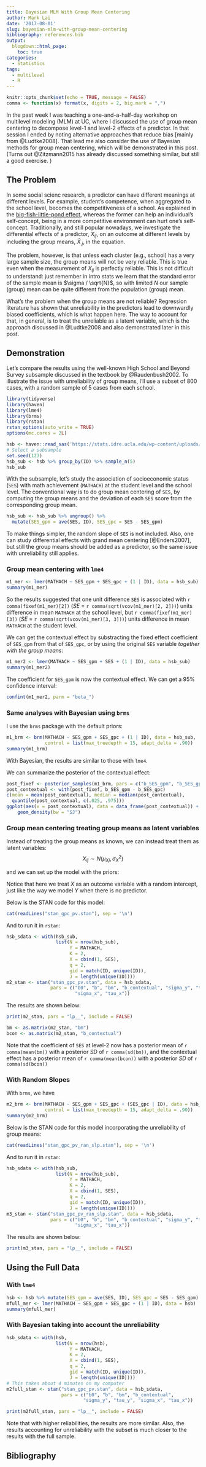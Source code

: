 ```yaml
---
title: Bayesian MLM With Group Mean Centering
author: Mark Lai
date: '2017-08-01'
slug: bayesian-mlm-with-group-mean-centering
bibliography: references.bib
output:
  blogdown::html_page:
    toc: true
categories:
  - Statistics
tags:
  - multilevel
  - R
---
```


```r
knitr::opts_chunk$set(echo = TRUE, message = FALSE)
comma <- function(x) format(x, digits = 2, big.mark = ",")
```

In the past week I was teaching a one-and-a-half-day workshop on multilevel 
modeling (MLM) at UC, where I discussed the use of group mean centering to 
decompose level-1 and level-2 effects of a predictor. In that session I ended
by noting alternative approaches that reduce bias [mainly from @Ludtke2008]. 
That lead me also consider the use of Bayesian methods for group mean centering,
which will be demonstrated in this post. (Turns out @Zitzmann2015 has already
discussed something similar, but still a good exercise. )

## The Problem

In some social scienc research, a predictor can have different meanings at 
different levels. For example, student's competence, when aggregated to the 
school level, becomes the competitiveness of a school. As explained in the 
[big-fish-little-pond
effect](https://en.wikipedia.org/wiki/Big-fish%E2%80%93little-pond_effect),
whereas the former can help an individual's self-concept, being in a more 
competitive environment can hurt one's self-concept. Traditionally, and still 
popular nowadays, we investigate the differential effects of a predictor,
$X_{ij}$, on an outcome at different levels by including the group means, $\bar
X_{.j}$, in the equation. 

The problem, however, is that unless each cluster (e.g., school) has a very 
large sample size, the group means will not be very reliable. This is true
even when the measurement of $X_{ij}$ is perfectly reliable. This is not 
difficult to understand: just remember in intro stats we learn that the 
standard error of the sample mean is $\sigma / \sqrt{N}$, so with limited $N$ 
our sample (group) mean can be quite different from the population (group) mean. 

What's the problem when the group means are not reliable? Regression literature
has shown that unreliability in the predictors lead to downwardly biased 
coefficients, which is what happen here. The way to account for that, in 
general, is to treat the unreliable as a latent variable, which is the 
approach discussed in @Ludtke2008 and also demonstrated later in this post. 

## Demonstration

Let's compare the results using the well-known High School and Beyond Survey
subsample discussed in the textbook by @Raudenbush2002. To illustrate the 
issue with unreliability of group means, I'll use a subset of 800 cases, with
a random sample of 5 cases from each school. 

```r
library(tidyverse)
library(haven)
library(lme4)
library(brms)
library(rstan)
rstan_options(auto_write = TRUE)
options(mc.cores = 2L)
```

```r
hsb <- haven::read_sas('https://stats.idre.ucla.edu/wp-content/uploads/2016/02/hsb.sas7bdat')
# Select a subsample
set.seed(123)
hsb_sub <- hsb %>% group_by(ID) %>% sample_n(5)
hsb_sub
```

With the subsample, let's study the association of socioeconomic status (`SES`) 
with math achievement (`MATHACH`) at the student level and the school level. 
The conventional way is to do group mean centering of `SES`, by computing the
group means and the deviation of each `SES` score from the corresponding group
mean. 

```r
hsb_sub <- hsb_sub %>% ungroup() %>% 
  mutate(SES_gpm = ave(SES, ID), SES_gpc = SES - SES_gpm)
```

To make things simpler, the random slope of `SES` is not included. Also, one 
can study differential effects with grand mean centering [@Enders2007], but 
still the group means should be added as a predictor, so the same issue with 
unreliability still applies. 

### Group mean centering with `lme4`

```r
m1_mer <- lmer(MATHACH ~ SES_gpm + SES_gpc + (1 | ID), data = hsb_sub)
summary(m1_mer)
```

So the results suggested that one unit difference `SES` is associated with 
`r comma(fixef(m1_mer)[2])` (*SE* = `r comma(sqrt(vcov(m1_mer)[2, 2]))`) units 
difference in mean `MATHACH` at the school level, but 
`r comma(fixef(m1_mer)[3])` (*SE* = `r comma(sqrt(vcov(m1_mer)[3, 3]))`) units
difference in mean `MATHACH` at the student level.

We can get the contextual effect by substracting the fixed effect coefficient
of `SES_gpm` from that of `SES_gpc`, or by using the original `SES` variable
*together with the group means*:

```r
m1_mer2 <- lmer(MATHACH ~ SES_gpm + SES + (1 | ID), data = hsb_sub)
summary(m1_mer2)
```

The coefficient for `SES_gpm` is now the contextual effect. We can get a 
95% confidence interval:

```r
confint(m1_mer2, parm = "beta_")
```


### Same analyses with Bayesian using `brms`

I use the `brms` package with the default priors:

\begin{align*}
  Y_{ij} & \sim N(\mu_j + \beta_1 (X_{ij} - \bar X_{.j}), \sigma^2) \\
  \mu_j & \sim N(\beta_0 + \beta_2 \bar X_{.j}, \tau^2) \\
  \beta & \sim N(0, \infty) \\
  \sigma & \sim t_3(0, 10) \\
  \tau & \sim t_3(0, 10)
\end{align*}

```r
m1_brm <- brm(MATHACH ~ SES_gpm + SES_gpc + (1 | ID), data = hsb_sub, 
              control = list(max_treedepth = 15, adapt_delta = .90))
summary(m1_brm)
```

With Bayesian, the results are similar to those with `lme4`. 

We can summarize the posterior of the contextual effect:

```r
post_fixef <- posterior_samples(m1_brm, pars = c("b_SES_gpm", "b_SES_gpc"))
post_contextual <- with(post_fixef, b_SES_gpm - b_SES_gpc)
c(mean = mean(post_contextual), median = median(post_contextual), 
  quantile(post_contextual, c(.025, .975)))
ggplot(aes(x = post_contextual), data = data_frame(post_contextual)) + 
    geom_density(bw = "SJ")
```


### Group mean centering treating group means as latent variables

Instead of treating the group means as known, we can instead treat them as 
latent variables:
$$X_{ij} \sim N(\mu_{Xj}, \sigma^2_X)$$

and we can set up the model with the priors:

\begin{align*}
  Y_{ij} & \sim N(\mu_j + \beta_1 (X_{ij} - \mu_{Xj}), \sigma^2) \\
  X_{ij} & \sim N(\mu_{Xj}, \sigma^2_X) \\
  \mu_j & \sim N(\beta_0 + \beta_2 \mu_{Xj}, \tau^2) \\
  \mu_{Xj} & \sim N(0, \tau^2_X) \\
  \sigma & \sim t_3(0, 10) \\
  \tau & \sim t_3(0, 10) \\
  \sigma_X & \sim t_3(0, 10) \\
  \tau_X & \sim t_3(0, 10) \\
  \beta & \sim N(0, 10) \\
\end{align*}

Notice that here we treat $X$ as an outcome variable with a random intercept, 
just like the way we model $Y$ when there is no predictor. 

Below is the STAN code for this model:

```r
cat(readLines("stan_gpc_pv.stan"), sep = '\n')
```

And to run it in `rstan`:

```r
hsb_sdata <- with(hsb_sub, 
                  list(N = nrow(hsb_sub), 
                       Y = MATHACH, 
                       K = 2, 
                       X = cbind(1, SES), 
                       q = 2, 
                       gid = match(ID, unique(ID)), 
                       J = length(unique(ID))))
m2_stan <- stan("stan_gpc_pv.stan", data = hsb_sdata, 
                pars = c("b0", "b", "bm", "b_contextual", "sigma_y", "tau_y", 
                         "sigma_x", "tau_x"))
```

The results are shown below:

```r
print(m2_stan, pars = "lp__", include = FALSE)
```

```r
bm <- as.matrix(m2_stan, "bm")
bcon <- as.matrix(m2_stan, "b_contextual")
```

Note that the coefficient of `SES` at level-2 now has a posterior mean of 
`r comma(mean(bm))` with a posterior *SD* of 
`r comma(sd(bm))`, and the contextual effect has a posterior mean
of `r comma(mean(bcon))` with a posterior *SD* of 
`r comma(sd(bcon))`

### With Random Slopes

With `brms`, we have

```r
m2_brm <- brm(MATHACH ~ SES_gpm + SES_gpc + (SES_gpc | ID), data = hsb_sub, 
              control = list(max_treedepth = 15, adapt_delta = .90))
summary(m2_brm)
```

Below is the STAN code for this model incorporating the unreliability of 
group means:

```r
cat(readLines("stan_gpc_pv_ran_slp.stan"), sep = '\n')
```

And to run it in `rstan`:

```r
hsb_sdata <- with(hsb_sub, 
                  list(N = nrow(hsb_sub), 
                       Y = MATHACH, 
                       K = 2, 
                       X = cbind(1, SES), 
                       q = 2, 
                       gid = match(ID, unique(ID)), 
                       J = length(unique(ID))))
m3_stan <- stan("stan_gpc_pv_ran_slp.stan", data = hsb_sdata, 
                pars = c("b0", "b", "bm", "b_contextual", "sigma_y", "tau_y", 
                         "sigma_x", "tau_x"))
```

The results are shown below:

```r
print(m3_stan, pars = "lp__", include = FALSE)
```

## Using the Full Data

### With `lme4`

```r
hsb <- hsb %>% mutate(SES_gpm = ave(SES, ID), SES_gpc = SES - SES_gpm)
mfull_mer <- lmer(MATHACH ~ SES_gpm + SES_gpc + (1 | ID), data = hsb)
summary(mfull_mer)
```

### With Bayesian taking into account the unreliability

```r
hsb_sdata <- with(hsb, 
                  list(N = nrow(hsb), 
                       Y = MATHACH, 
                       K = 2, 
                       X = cbind(1, SES), 
                       q = 2, 
                       gid = match(ID, unique(ID)), 
                       J = length(unique(ID))))
# This takes about 4 minutes on my computer
m2full_stan <- stan("stan_gpc_pv.stan", data = hsb_sdata, 
                    pars = c("b0", "b", "bm", "b_contextual", 
                            "sigma_y", "tau_y", "sigma_x", "tau_x"))
```

```r
print(m2full_stan, pars = "lp__", include = FALSE)
```

Note that with higher reliabilities, the results are more similar. Also, 
the results accounting for unreliability with the subset is much closer to the
results with the full sample. 

## Bibliography
